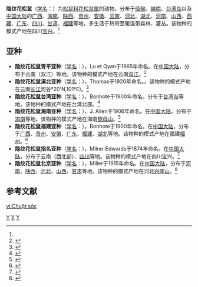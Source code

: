 {{Speciesbox
| taxon = Tamiops swinhoei
| status = LC |  status_system = iucn3.1
| status_ref = <ref name=iucn>  {{IUCN2010|version=2010.3| assessors = Duckworth, J.W. & Lunde, D. | year  = 2008 | id = 21382 | title = Tamiops swinhoei |downloaded =  2010-11-5}}</ref>
| binomial_authority = (Milne-Edwards, 1874)<ref name='id813'>{{cite web| url =http://www.bioinfo.cn/db05/BjdwSpecies.php?action=view&id=813| title =隐纹花松鼠| work =《中国动物物种编目数据库》| publisher =中国科学院微生物研究所| author =中国科学院动物研究所| accessdate =2009-03-27| deadurl =yes| archiveurl =https://web.archive.org/web/20160305041054/http://www.bioinfo.cn/db05/BjdwSpecies.php?action=view&id=813| archivedate =2016-03-05}}</ref>
}}

'''隐纹花松鼠'''（[[学名|学名]]：{{lang|la|''Tamiops swinhoei''}}）为[[松鼠科|松鼠科]][[花松鼠属|花松鼠属]]的动物。分布于[[缅甸|缅甸]]、[[越南|越南]]、[[台湾岛|台湾岛]]以及[[中国大陆|中国大陆]]的[[广西|广西]]、[[海南|海南]]、[[陕西|陕西]]、[[贵州|贵州]]、[[安徽|安徽]]、[[云南|云南]]、[[河北|河北]]、[[湖北|湖北]]、[[河南|河南]]、[[山西|山西]]、[[西藏|西藏]]、[[广东|广东]]、[[四川|四川]]、[[甘肃|甘肃]]、[[福建|福建]]等地，多生活于热带至暖温带森林、灌丛。该物种的模式产地在四川[[宝兴|宝兴]]。<ref name='id813'/>

==亚种==
*'''隐纹花松鼠青平亚种'''（[[学名|学名]]：{{lang|la|''Tamiops swinhoei chingpingensis''}}），Lu et Qyan于1965年命名。在[[中国大陆|中国大陆]]，分布于云南（双江）等地。该物种的模式产地在云南[[双江|双江]]。<ref name='id814'>{{cite web| url =http://www.bioinfo.cn/db05/BjdwSpecies.php?action=view&id=814| title =隐纹花松鼠青平亚种| work =《中国动物物种编目数据库》| publisher =中国科学院微生物研究所| author =中国科学院动物研究所| accessdate =2009-03-27| deadurl =yes| archiveurl =https://web.archive.org/web/20160305102621/http://www.bioinfo.cn/db05/BjdwSpecies.php?action=view&id=814| archivedate =2016-03-05}}</ref>
*'''隐纹花松鼠滇北亚种'''（[[学名|学名]]：{{lang|la|''Tamiops swinhoei clarkei''}}），Thomas于1920年命名。。该物种的模式产地在云南[[长江|长江]]河谷°20'N,101°E)。<ref name='id815'>{{cite web| url =http://www.bioinfo.cn/db05/BjdwSpecies.php?action=view&id=815| title =隐纹花松鼠滇北亚种| work =《中国动物物种编目数据库》| publisher =中国科学院微生物研究所| author =中国科学院动物研究所| accessdate =2009-03-27| deadurl =yes| archiveurl =https://web.archive.org/web/20131203122335/http://www.bioinfo.cn/db05/BjdwSpecies.php?action=view| archivedate =2013-12-03}}</ref>
*'''隐纹花松鼠台湾亚种'''（[[学名|学名]]：{{lang|la|''Tamiops swinhoei formosanus''}}），Bonhote于1900年命名。分布于[[台湾岛|台湾岛]]等地。该物种的模式产地在台湾北部。<ref name='id816'>{{cite web| url =http://www.bioinfo.cn/db05/BjdwSpecies.php?action=view&id=816| title =隐纹花松鼠台湾亚种| work =《中国动物物种编目数据库》| publisher =中国科学院微生物研究所| author =中国科学院动物研究所| accessdate =2009-03-27| deadurl =yes| archiveurl =https://web.archive.org/web/20160305054022/http://www.bioinfo.cn/db05/BjdwSpecies.php?action=view&id=816| archivedate =2016-03-05}}</ref>
*'''隐纹花松鼠海南亚种'''（[[学名|学名]]：{{lang|la|''Tamiops swinhoei hainanus''}}），J. Allen于1906年命名。在[[中国大陆|中国大陆]]，分布于[[海南|海南]]等地。该物种的模式产地在海南[[黎母山|黎母山]]。<ref name='id817'>{{cite web| url =http://www.bioinfo.cn/db05/BjdwSpecies.php?action=view&id=817| title =隐纹花松鼠海南亚种| work =《中国动物物种编目数据库》| publisher =中国科学院微生物研究所| author =中国科学院动物研究所| accessdate =2009-03-27| deadurl =yes| archiveurl =https://web.archive.org/web/20160305042651/http://www.bioinfo.cn/db05/BjdwSpecies.php?action=view&id=817| archivedate =2016-03-05}}</ref>
*'''隐纹花松鼠福建亚种'''（[[学名|学名]]：{{lang|la|''Tamiops swinhoei maritimus''}}），Bonhote于1900年命名。在[[中国大陆|中国大陆]]，分布于[[广西|广西]]、[[贵州|贵州]]、[[安徽|安徽]]、[[广东|广东]]、[[福建|福建]]、[[湖北|湖北]]等地。该物种的模式产地在福建[[福州|福州]]。<ref name='id818'>{{cite web| url =http://www.bioinfo.cn/db05/BjdwSpecies.php?action=view&id=818| title =隐纹花松鼠福建亚种| work =《中国动物物种编目数据库》| publisher =中国科学院微生物研究所| author =中国科学院动物研究所| accessdate =2009-03-27| deadurl =yes| archiveurl =https://web.archive.org/web/20160305041848/http://www.bioinfo.cn/db05/BjdwSpecies.php?action=view&id=818| archivedate =2016-03-05}}</ref>
*'''隐纹花松鼠指名亚种'''（[[学名|学名]]：{{lang|la|''Tamiops swinhoei swinhoei''}}），Milne-Edwards于1874年命名。在[[中国大陆|中国大陆]]，分布于云南（西北部）、[[四川|四川]]等地。该物种的模式产地在四川宝兴。<ref name='id819'>{{cite web| url =http://www.bioinfo.cn/db05/BjdwSpecies.php?action=view&id=819| title =隐纹花松鼠指名亚种| work =《中国动物物种编目数据库》| publisher =中国科学院微生物研究所| author =中国科学院动物研究所| accessdate =2009-03-27| deadurl =yes| archiveurl =https://web.archive.org/web/20160305042753/http://www.bioinfo.cn/db05/BjdwSpecies.php?action=view&id=819| archivedate =2016-03-05}}</ref>
*'''隐纹花松鼠北京亚种'''（[[学名|学名]]：{{lang|la|''Tamiops swinhoei vestitus''}}），Miller于1915年命名。在[[中国大陆|中国大陆]]，分布于[[河南|河南]]、[[陕西|陕西]]、[[河北|河北]]、[[山西|山西]]、[[甘肃|甘肃]]等地。该物种的模式产地在河北[[兴隆山|兴隆山]]。<ref name='id820'>{{cite web| url =http://www.bioinfo.cn/db05/BjdwSpecies.php?action=view&id=820| title =隐纹花松鼠北京亚种| work =《中国动物物种编目数据库》| publisher =中国科学院微生物研究所| author =中国科学院动物研究所| accessdate =2009-03-27| deadurl =yes| archiveurl =https://web.archive.org/web/20160305104640/http://www.bioinfo.cn/db05/BjdwSpecies.php?action=view&id=820| archivedate =2016-03-05}}</ref>

== 参考文献 ==
{{reflist}}

{{taxonbar}}
[[Category:IUCN红色名录无危物种|Y]]
[[Category:花松鼠属|Y]]
[[Category:_1874年描述的动物|Y]]

[[vi:Chuột_sóc|vi:Chuột sóc]]